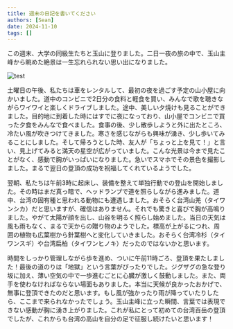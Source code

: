 ```yaml
---
title: 週末の日記を書いてください
authors: [Sean]
date: 2024-11-10
tags: []
---
```

この週末、大学の同級生たちと玉山に登りました。二日一夜の旅の中で、玉山主峰から眺めた絶景は一生忘れられない思い出になりました。
<!-- truncate -->
![test](./IMG_1046.jpeg)

土曜日の午後、私たちは車をレンタルして、最初の夜を過ごす予定の山小屋に向かいました。道中のコンビニで2日分の食料と軽食を買い、みんなで歌を聴きながらワイワイと楽しくドライブしました。途中、美しい夕焼けも見ることができました。目的地に到着した時にはすでに夜になっており、山小屋でコンビニで買った夕食をみんなで食べました。食事の後、少し散歩しようと外に出たところ、冷たい風が吹きつけてきました。寒さを感じながらも興味が湧き、少し歩いてみることにしました。そして帰ろうとした時、友人が「ちょっと上を見て！」と言い、見上げてみると満天の星空が広がっていました。こんな光景は今まで見たことがなく、感動で胸がいっぱいになりました。急いでスマホでその景色を撮影しました。まるで翌日の登頂の成功を祝福してくれているようでした。

翌朝、私たちは午前3時に起床し、装備を整えて単独行動での登山を開始しました。その時はまだ真っ暗で、ヘッドランプで道を照らしながら進みました。道中、台湾の固有種と思われる動物にも遭遇しました。おそらく台湾山羌（タイワンシカ）だと思いますが、確信はありません。それでも驚きと喜びで胸が高鳴りました。やがて太陽が顔を出し、山谷を明るく照らし始めました。当日の天気は風も雨もなく、まるで天からの贈り物のようでした。標高が上がるにつれ、周囲の植物も広葉樹から針葉樹へと変化していきました。おそらく台湾冷杉（タイワンスギ）や台湾扁柏（タイワンヒノキ）だったのではないかと思います。

時間をしっかり管理しながら歩を進め、ついに午前11時ごろ、登頂を果たしました！最後の道のりは「地獄」という言葉がぴったりでした。ジグザグの急な登り坂に加え、薄い空気の中で一歩進むごとに心臓が激しく鼓動しました。また、両手を使わなければならない場面もありました。本当に天候が良かったおかげで、無事に登頂できたのだと思います。もし風が強かったり雨が降っていたりしたら、ここまで来られなかったでしょう。玉山主峰に立った瞬間、言葉では表現できない感動が胸に湧き上がりました。これが私にとって初めての台湾百岳の登頂でしたが、これからも台湾の高山を自分の足で征服し続けたいと思います！　
